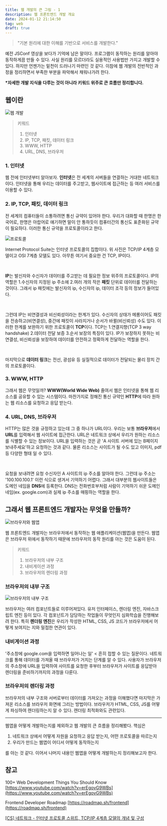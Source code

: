 ```yaml
---
title: 웹 개발의 큰 그림 - 1
description: 웹 프론트엔드 개발 개요
date: 2024-01-12 21:14:50
tag: web
draft: true
---
```


> "기본 원리에 대한 이해를 기반으로 서비스를 개발한다."

예전 JSConf 영상을 보다가 기억에 남은 말이다. 프로그램이 동작하는 원리를 알아야 동작하게끔 만들 수 있다.
사실 원리를 모르더라도 실용적인 사용법만 가지고 개발할 수 있다.
하지만 언젠가는 밑천이 드러나기 마련인 것 같다.
이참에 웹 개발의 전반적인 과정을 정리하면서 부족한 부분을 파악해서 채워나가려 한다.

**\*자세한 개발 지식을 다루는 것이 아니라 키워드 위주로 큰 흐름만 정리합니다.**

## 웹이란

![웹 개발](/images/posts/web/big-picture-1/1.png)

> 키워드
>
> 1. 인터넷
> 2. IP, TCP, 패킷, 데이터 링크
> 3. WWW, HTTP
> 4. URL, DNS, 브라우저

### 1. 인터넷

웹 전에 인터넷부터 알아보자. **인터넷**은 전 세계의 서버들을 연결하는 거대한 네트워크이다.
인터넷을 통해 우리는 데이터를 주고받고, 웹사이트에 접근하는 등 여러 서비스를 이용할 수 있다.

### 2. IP, TCP, 패킷, 데이터 링크

전 세계의 컴퓨터들이 소통하려면 통신 규약이 있어야 한다.
우리가 대화할 때 한명은 한국어로, 한명은 아랍어로 얘기하면 말이 안 통하듯이 컴퓨터간의 통신도 표준화된 규약이 필요하다.
이러한 통신 규약을 프로토콜이라고 한다.

![프로토콜](/images/posts/web/big-picture-1/2.png)

Internet Protocol Suite는 인터넷 프로토콜의 집합이다.
위 사진은 TCP/IP 4계층 모델이고 OSI 7계층 모델도 있다.
아무튼 여기서 중요한 건 TCP, IP이다.

<br />

**IP**는 발신자와 수신자가 데이터를 주고받는 데 필요한 정보 위주의 프로토콜이다.
IP의 역할은 1.수신자의 지정된 ip 주소에 2.여러 개의 작은 **패킷** 단위로 데이터를 전달하는 것이다.
그래서 ip 패킷에는 발신자의 ip, 수신자의 ip, 데이터 조각 등의 정보가 들어있다.

<br />

그런데 IP는 비연결성과 비신뢰성이라는 한계가 있다.
수신자의 상태가 메롱이어도 패킷을 전송하고(비연결성), 중간에 패킷이 사라지거나 순서가 바뀔(비신뢰성) 수도 있다.
이러한 한계를 보완하기 위한 프로토콜이 **TCP**이다.
TCP는 1.연결지향(TCP 3 way handshake) 2.데이터 전달 보증 3.순서 보장의 특징이 있다.
IP가 보장하지 못하는 비연결성, 비신뢰성을 보장하여 데이터를 안전하고 정확하게 전달하는 역할을 한다.

<br />

마지막으로 **데이터 링크**는 전선, 광섬유 등 실질적으로 데이터가 전달되는 물리 장치 간의 프로토콜이다.

### 3. WWW, HTTP

그래서 웹은 무엇일까? **WWW(World Wide Web)** 줄여서 웹은 인터넷을 통해 웹 리소스를 공유할 수 있는 시스템이다.
마찬가지로 정해진 통신 규약인 **HTTP**에 따라 원하는 웹 리소스를 요청하고 응답 받는다.

### 4. URL, DNS, 브라우저

HTTP는 많은 것을 규정하고 있는데 그 중 하나가 URL이다.
우리는 보통 **브라우저**에서 **URL**를 입력해서 웹 사이트에 접근한다.
URL은 네트워크 상에서 우리가 원하는 리소스를 식별할 수 있는 정보이다.
URL을 입력하는 것은 곧 'A 사이트 서버에 있는 B페이지 보내주세요'하고 요청하는 것과 같다.
물론 리소스는 사이트가 될 수도 있고 이미지, pdf 등 다양한 형태 일 수 있다.

<br />

요청을 보내려면 요청 수신자인 A 사이트의 ip 주소를 알아야 한다.
그런데 ip 주소는 '100.100.100.1' 이런 식으로 생겨서 기억하기 어렵다.
그래서 대부분의 웹사이트들은 도메인 네임을 **DNS**에 등록한다.
DNS는 전화번호부처럼 사람이 기억하기 쉬운 도메인 네임(ex. google.com)과 실제 ip 주소를 매핑하는 역할을 한다.

## 그래서 웹 프론트엔드 개발자는 무엇을 만들까?

![브라우저와 웹앱](/images/posts/web/big-picture-1/3.png)

웹 프론트엔드 개발자는 브라우저에서 동작하는 웹 애플리케이션(웹앱)을 만든다.
웹앱은 브라우저 위에서 동작하기 때문에 브라우저의 동작 원리를 아는 것은 도움이 된다.

> 키워드
>
> 1. 브라우저의 내부 구조
> 2. 내비게이션 과정
> 3. 브라우저의 렌더링 과정

### 브라우저의 내부 구조

![브라우저의 내부 구조](/images/posts/web/big-picture-1/4.png)

브라우저는 여러 컴포넌트들로 이루어져있다.
유저 인터페이스, 렌더링 엔진, 자바스크립트 엔진 등이 있다.
각 컴포넌트가 담당하는 작업들이 무엇인지 심화학습을 진행해보려 한다.
특히 **렌더링 엔진**은 우리가 작성한 HTML, CSS, JS 코드가 브라우저에서 어떻게 보여지는 지와 밀접한 연관이 있다.

### 내비게이션 과정

'주소창에 google.com을 입력하면 일어나는 일' < 흔히 접할 수 있는 질문이다.
네트워크를 통해 데이터를 가져올 때 브라우저가 거치는 단계를 알 수 있다.
사용자가 브라우저의 주소창에 URL을 입력하여 사이트를 요청한 후부터 브라우저가 사이트를 응답받아 렌더링을 준비하기까지의 과정을 다룬다.

### 브라우저의 렌더링 과정

브라우저의 내부 구조와 서버로부터 데이터를 가져오는 과정을 이해했다면 마지막은 가져온 리소스를 브라우저 화면에 그리는 방법이다.
브라우저가 HTML, CSS, JS를 어떻게 파싱하여 렌더링하는지 알 수 있다.
렌더링 최적화와도 관련있다.

<hr />

웹앱을 어떻게 개발하는지를 제외하고 웹 개발의 큰 흐름을 정리해봤다.
핵심은

1. 네트워크 상에서 어떻게 자원을 요청하고 응답 받는지, 어떤 프로토콜을 따르는지
2. 우리가 만드는 웹앱이 어디서 어떻게 동작하는지

를 아는 것 같다. 이어서 나머지 내용인 웹앱을 어떻게 개발하는지 정리해보고자 한다.

## 참고

100+ Web Development Things You Should Know [https://www.youtube.com/watch?v=erEgovG9WBs](https://www.youtube.com/watch?v=erEgovG9WBs)

Frontend Developer Roadmap [https://roadmap.sh/frontend](https://roadmap.sh/frontend)

[[CS] 네트워크 - 인터넷 프로토콜 스위트, TCP/IP 4계층 모델의 개념 및 구성](https://velog.io/@jiyaho/CS-%EB%84%A4%ED%8A%B8%EC%9B%8C%ED%81%AC-%EC%9D%B8%ED%84%B0%EB%84%B7-%ED%94%84%EB%A1%9C%ED%86%A0%EC%BD%9C-%EC%8A%A4%EC%9C%84%ED%8A%B8-TCPIP-4%EA%B3%84%EC%B8%B5-%EB%AA%A8%EB%8D%B8%EC%9D%98-%EA%B0%9C%EB%85%90-%EB%B0%8F-%EA%B5%AC%EC%84%B1)
